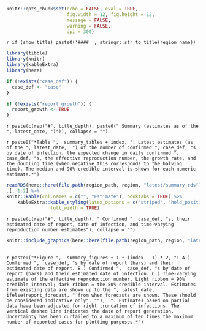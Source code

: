 
```r
knitr::opts_chunk$set(echo = FALSE, eval = TRUE,
                      fig.width = 12, fig.height = 12,
                      message = FALSE,
                      warning = FALSE,
                      dpi = 300)
```


`r if (show_title) paste0('#### ', stringr::str_to_title(region_name))`

```r
library(tibble)
library(knitr)
library(kableExtra)
library(here)

if (!exists("case_def")) {
  case_def <- "case"
}

if (!exists("report_growth")) {
  report_growth <- TRUE
}
```

`r paste(c(rep("#", title_depth), paste0(" Summary (estimates as of the ", latest_date, ")")), collapse = "")`


`r paste0("*Table ",  summary_tables + index, ": Latest estimates (as of the ", latest_date,  ") of the number of confirmed ", case_def, "s by date of infection, the expected change in daily confirmed ", case_def, "s, the effective reproduction number, the growth rate, and the doubling time (when negative this corresponds to the halving time). The median and 90% credible interval is shown for each numeric estimate.*")`
<br>
```r
readRDS(here::here(file.path(region_path, region, "latest/summary.rds"))) %>% 
.[, 1:2] %>% 
knitr::kable(col.names = c("", "Estimate"), booktabs = TRUE) %>% 
    kableExtra::kable_styling(latex_options = c("striped", "hold_position"),
                full_width = TRUE)
```


`r paste(c(rep("#", title_depth), " Confirmed ", case_def, "s, their estimated date of report, date of infection, and time-varying reproduction number estimates"), collapse = "")`

```r
knitr::include_graphics(here::here(file.path(region_path, region, "latest/summary_plot.png")))
```

<br>
`r paste0("*Figure ",  summary_figures + 1 + (index - 1) * 2, ": A.) Confirmed ",  case_def, "s by date of report (bars) and their estimated date of report. B.) Confirmed ",  case_def, "s by date of report (bars) and their estimated date of infection. C.) Time-varying estimate of the effective reproduction number. Light ribbon = 90% credible interval; dark ribbon = the 50% credible interval. Estimates from existing data are shown up to the ", latest_date, ifelse(report_forecast, " from when forecasts are shown. These should be considered indicative only", ""),  ". Estimates based on partial data have been adjusted for right truncation of infections. The vertical dashed line indicates the date of report generation. Uncertainty has been curtailed to a maximum of ten times the maximum number of reported cases for plotting purposes.*")`



